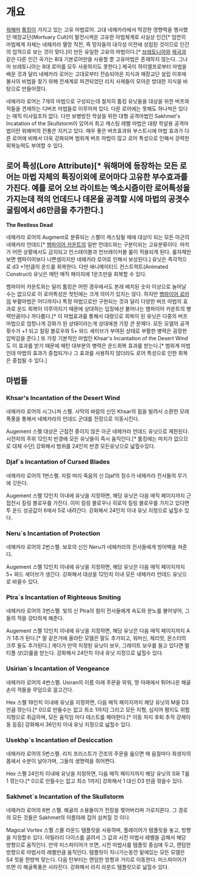 = 개요 =


[[워해머]] [[툼킹]]이 가지고 있는 고유 마법로어. 고대 네헤카라에서 막강한 영향력을 행사했던 매장교단(Mortuary Cult)이 발전시켜온 고유한 마법체계로 사실상 인간[* 엄연히 마법체계 자체는 네헤카라 멸망 직전, 즉 망자들의 대각성 이전에 성립된 것이므로 인간의 업적으로 보는 것이 맞다.]이 만든 유일한 고유의 마법이다.[* [[브레토니아]]와 [[제국]]과 같은 다른 인간 국가는 8대 기본로어만을 사용할 뿐 고유마법은 존재하지 않는다. 그나마 브레토니아는 8대 로어를 모두 사용하지도 못한다.] 제국이 하이엘프로부터 마법을 배운 것과 달리 네헤카라 로어는 고대로부터 전승되어온 지식과 매장교단 설립 이후에 불사의 비법을 찾기 위해 전세계로 파견되었던 리치 사제들이 모아온 방대한 지식을 바탕으로 만들어졌다.

네헤카라 로어는 7개의 마법으로 구성되는데 철저히 툼킹 유닛들을 대상을 위한 버프와 적들을 견제하는 디버프 마법들로 이루어져 있다. 다른 로어에는 못해도 하나씩은 있다는 매직 미사일조차 없다. 다만 보병방진 학살을 위한 대형 공격마법인 Sakhmet's Incatation of the Skullstorm이 있어서 최고 캐스팅 레벨 마법은 대량 학살용 공격마법이란 워해머의 전통은 지키고 있다. 매우 좋은 버프효과와 부스트시에 마법 효과가 다른 로어에 비해서 더욱 강화되며 범위계 버프 마법이 많고 로어 특성으로 인해서 강력한 회복능력도 부여할 수 있다.

== 로어 특성(Lore Attribute)[* 워해머에 등장하는 모든 로어는 마법 자체의 특징이외에 로어마다 고유한 부수효과를 가진다. 예를 로어 오브 라이트는 엑소시즘이란 로어특성을 가지는데 적의 언데드나 데몬을 공격할 시에 마법의 공겻수 굴림에서 d6만큼을 추가한다.] ==

''' The Restless Dead '''

네헤카라 로어의 Augment로 분류되는 스펠이 캐스팅될 때에 대상이 되는 모든 아군의 네헤카라 언데드[* [[뱀파이어 카운트]]의 일반 언데드와는 구분이되는 고유분류이다. 마치가 어떤 상황에서도 금지되고 언스테이블과 언브레이커블 룰이 적용되게 된다. 룰자체만 보면 뱀파이어보다 나쁜셈이지만 네헤카라 로어로 인해서 보상된다.] 유닛은 즉각적으로 d3 +1만큼의 운드를 회복한다. 다만 애니메이티드 컨스트럭트(Animated Construct) 유닛은 매턴 매직 페이지에 1운즈만을 회복할 수 있다. 

뱀파이어 카운트와는 달리 툼킹은 어떤 경우에서도 본래 배치된 숫자 이상으로 늘어날 수는 없으므로 이 로어특성은 첫턴에는 크게 의미가 있지는 않다. 하지만 [[뱀파이어 로어]]의 부활마법은 어디까지나 특정 마법으로만 구현되는 것과 달리 다양한 버프 마법의 효과로 운드 회복이 이루어지기 때문에 상대하는 입장에선 불어나는 뱀파이어 카운트의 병력만큼이나 까다롭다.[* 이 마법효과를 통해서 대량으로 회복이 된 유닛은 다중의 버프 마법으로 엄청나게 강화가 된 상태이라는게 상대에겐 가장 큰 문제다. 모든 모델의 공격횟수가 +1 되고 킬링 블로우와 5+ 와드 세이브가 부여된 상태로 부활한 병력은 굉장한 압박감을 준다.] 또 가장 기본적인 마법인 Khsar's Incantation of the Desert Wind도 이 효과를 받기 때문에 매턴 대부분의 병력은 운드회복 효과를 받는다.[* 범위계 마법인데 마법의 효과가 중첩되거나 그 효과를 사용하지 않더라도 로어 특성으로 인한 회복은 중첩될 수 있다.]

== 마법들 ==

=== Khsar's Incantation of the Desert Wind ===

네헤카라 로어의 시그니쳐 스펠. 사막의 바람의 신인 Khsar의 힘을 빌려서 소환한 모레폭풍을 통해서 네헤카라의 언데드 군대를 전장으로 이동시킨다. 

Augement 스펠
대상은 근접전 중이지 않은 아군 네헤카라 언데드 유닛으로 제한된다. 시전자의 주위 12인치 반경에 모든 유닛들이 즉시 움직인다.[* 툼킹에는 마치가 없으므로 대체 수단] 
강화해서 범위를 24인치 반경 모든유닛으로 넓힐수있다.

=== Djaf`s Incantation of Cursed Blades ===

네헤카라 로어의 1번스펠. 자칼 머리 죽음의 신 Djaf의 정수가 네헤카라 전사들의 무기에 깃든다.

Augement 스펠 
12인치 이내에 유닛을 지정하면, 해당 유닛은 다음 매직 페이지까지 근접전시 킬링 블로우를 가진다. 이미 킬링 블로우나 히로익 킬링 블로우를 가지고 있다면 투 운드 성공값이 6에서 5로 내려간다.
강화해서 24인치 이내 유닛 지정으로 넓힐수 있다.

=== Neru`s Incantation of Protection ===

네헤카라 로어의 2번스펠. 보호의 신인 Neru가 네헤카라의 전사들에게 방어벽을 쳐준다.

Augement 스펠
12인치 이내에 유닛을 지정하면, 해당 유닛은 다음 매직 페이지까지 5+ 와드 세이브가 생긴다.
강화해서 대상을 12인치 이내 모든 네헤카라 언데드 유닛으로 바꿀수 있다. 

=== Ptra`s Incantation of Righteous Smiting ===

네헤카라 로어의 3번스펠. 빛의 신 Ptra의 힘이 전사들에게 속도와 분노를 불어넣어, 그들의 적을 강타하게 해준다. 

Augement 스펠
12인치 이내에 유닛을 지정하면, 해당 유닛은 다음 매직 페이지까지 A가 1추가 된다.[* 말 같은거에 올라탄 모델은 말도 추가되고, 워머신, 체리엇, 몬스터의 크루 들도 추가된다.] 게다가 만약 지정된 유닛이 보우, 그레이트 보우를 들고 있다면 멀티플 샷(2)룰을 받는다.
강화해서 24인치 이내 유닛 지정으로 넓힐수 있다.

=== Usirian`s Incantation of Vengeance ===

네헤카라 로어의 4번스펠. Usiran의 이름 아래 주문을 외워, 땅 아래에서 튀어나온 해골 손이 적들을 무덤으로 끌고간다.

Hex 스펠
18인치 이내에 유닛을 지정하면, 다음 매직 페이지까지 해당 유닛의 M을 D3 만큼 깎는다.[* 0으로 만들수는 없고 최소 1까지] 그리고 모든 지형, 심지어 평지도 위험 지형으로 취급하며, 모든 움직임 마다 테스트를 해야한다.[* 이동 차지 후퇴 추적 강제이동 등등]
강화해서 36인치 이내 유닛 지정으로 넓힐수 있다.

=== Usekhp`s Incantation of Desiccation ===

네헤카라 로어의 5번스펠. 리치 프리스트가 건조의 주문을 읊으면 매 음절마다 희생자의 몸에서 수분이 날아가며, 그들의 생명력을 쥐어짠다.

Hex 스펠
24인치 이내에 유닛을 지정하면, 다음 매직 페이지까지 해당 유닛의 S와 T를 1 깎는다.[* 0으로 만들수는 없고 최소 1까지] 
강화해서 1 대신 D3 만큼 깎을수 있다.

=== Sakhmet`s Incantation of the Skullstorm ===

네헤카라 로어의 6번 스펠. 해골의 소용돌이가 전장을 찢어버리며 가로지른다. 그 경로의 모든 것들은 Sakhmet의 이름아래 집어 삼켜질 것 이다.

Magical Vortex 스펠
스몰 라운드 템플릿을 사용하며, 플레이어가 템플릿을 놓고, 방향을 지정할수 있다. 아틸러리 다이스를 굴려서 그 값과 시전 마법사 레벨을 곱해서 해당 방향으로 움직인다. 만약 미스파이어가 뜨면, 시전 마법사를 템플릿 중심에 두고, 랜덤한 방향으로 마법사의 레벨만큼 움직인다. 템플릿이 지나가는동안 밑에있는 모든 모델은 S4 힛을 한방씩 맞는다. 다음 턴부터는 랜덤한 방향과 거리로 이동한다. 미스파이어가 뜨면 이 해골폭풍은 사라진다.
강화해서 라지 라운드 템플릿으로 넓힐수 있다.
